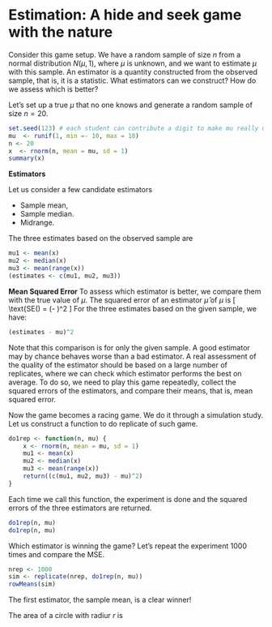 # Estimation: A hide and seek game with the nature {#ch:estimation}

Consider this game setup. We have a random sample of size $n$ from a normal
distribution $N(\mu, 1)$, where $\mu$ is unknown, and we want to estimate $\mu$
with this sample. An estimator is a quantity constructed from the observed
sample, that is, it is a statistic. What estimators can we construct? How do we
assess which is better?


Let's set up a true $\mu$ that no one knows and generate a random sample of size
$n = 20$.
```r
set.seed(123) # each student can contribute a digit to make mu really unknown
mu  <- runif(1, min =- 10, max = 10)
n <- 20
x  <- rnorm(n, mean = mu, sd = 1)
summary(x)
```


**Estimators**

Let us consider a few candidate estimators

+ Sample mean,
+ Sample median.
+ Midrange.

The three estimates based on the observed sample are
```r
mu1 <- mean(x)
mu2 <- median(x)
mu3 <- mean(range(x))
(estimates <- c(mu1, mu2, mu3))
```

**Mean Squared Error**
To assess which estimator is better, we compare them with the true value of
$\mu$. The squared error of an estimator $\hat\mu$ of $\mu$ is
\[
\text{SE(\hat\mu) = (\hat\mu - \mu)^2
\]
For the three estimates based on the given sample, we have:
```r
(estimates - mu)^2
```

Note that this comparison is for only the given sample. A good estimator may by
chance behaves worse than a bad estimator. A real assessment of the quality of
the estimator should be based on a large number of replicates, where we can
check which estimator performs the best on average. To do so, we need to play
this game repeatedly, collect the squared errors of the estimators, and compare
their means, that is, mean squared error.


Now the game becomes a racing game. We do it through a simulation study.
Let us construct a function to do replicate of such game.
```r
do1rep <- function(n, mu) {
    x <- rnorm(n, mean = mu, sd = 1)
    mu1 <- mean(x)
    mu2 <- median(x)
    mu3 <- mean(range(x))
    return((c(mu1, mu2, mu3) - mu)^2)
}
```

Each time we call this function, the experiment is done and the squared errors
of the three estimators are returned.
```r
do1rep(n, mu)
do1rep(n, mu)
```


Which estimator is winning the game? Let's repeat the experiment 1000 times and
compare the MSE.
```r
nrep <- 1000
sim <- replicate(nrep, do1rep(n, mu))
rowMeans(sim)
```

The first estimator, the sample mean, is a clear winner!


The area of a circle with radiur $r$ is

\begin{align}
	R = \pi r^2.
(\#eq:area)
\end{align}


